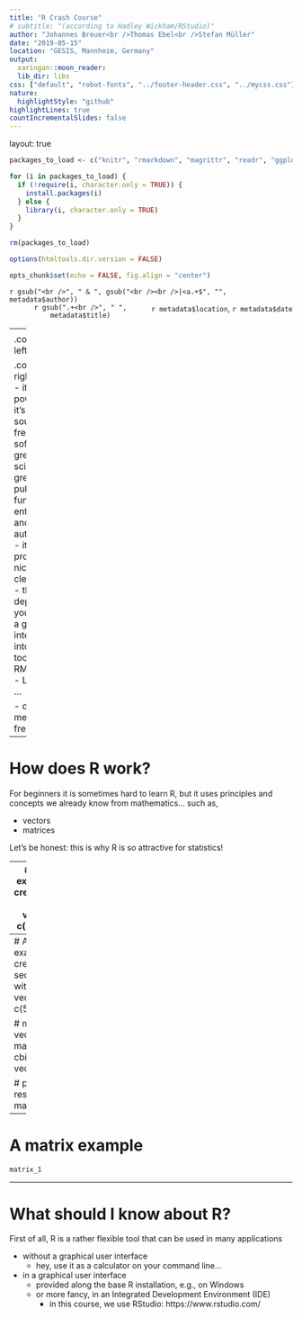 ```yaml
---
title: "R Crash Course"
# subtitle: "(according to Hadley Wickham/RStudio)"
author: "Johannes Breuer<br />Thomas Ebel<br />Stefan Müller"
date: "2019-05-15"
location: "GESIS, Mannheim, Germany"
output:
  xaringan::moon_reader:
  lib_dir: libs
css: ["default", "robot-fonts", "../footer-header.css", "../mycss.css"]
nature:
  highlightStyle: "github"
highlightLines: true
countIncrementalSlides: false
---
```

layout: true

```r
packages_to_load <- c("knitr", "rmarkdown", "magrittr", "readr", "ggplot2")

for (i in packages_to_load) {
  if (!require(i, character.only = TRUE)) {
    install.packages(i)
  } else {
    library(i, character.only = TRUE)
  }
}

rm(packages_to_load)

options(htmltools.dir.version = FALSE)

opts_chunk$set(echo = FALSE, fig.align = "center")
```

<div class="my-footer">
  <div style="float: left;"><span>`r gsub("<br />", " & ", gsub("<br /><br />|<a.+$", "", metadata$author))`</span></div>
  <div style="float: right;"><span>`r metadata$location`, `r metadata$date`</span></div>
  <div style="text-align: center;"><span>`r gsub(".+<br />", " ", metadata$title)`</span></div>
  </div>
  
---
<h1> What is R? </h1>
.column-left-half[
Some people characterize `R` as a programming language, some as a language for doing statistical analysis.

The truth is `R` is used by data analysists and statisticians, but it could also be used, e.g., for application development.

Yet, if you are seeking for one of the most comprehensive tool for data wrangling, analysis, and visualization use `R`
]

.column-right-half[
```r
include_graphics("./R_logo.svg")
```
.small[https://commons.wikimedia.org/wiki/File:R_logo.svg]
]


---
<h1> Why should I use R? </h1>

.column-left-half[
```r
include_graphics("./code_example.png")
```
]

.column-right-half[
- it's powerful
- it's open source / free software
  - great for science
  - great for publicly funded enterprises and authorities
- it can produce nice and clean code
  - this also depends on you
- it has a good integration into other tools
  - RMarkdown
  - LaTeX
  - ...
  
- did I mention, it's free?
]
  
  
---
# How does R work?
For beginners it is sometimes hard to learn R, but it uses principles and concepts we already know from mathematics... such as,

- vectors
- matrices

Let's be honest: this is why R is so attractive for statistics!

---
# A vector example
```r
# create a vector with c()
vector_1 <- c(1, 2, 3, 4, 5)

# print it
vector_1
```

---
# A vector example
```r
# create a second vector with c()
vector_2 <- c(5, 4, 3, 2, 1)

# merge both vectors
matrix_1 <- cbind(vector_1, vector_2)

# print the resulting matrix
matrix_1
```

--- 
# A matrix example
```r
matrix_1
```

---
# What should I know about R?
First of all, R is a rather flexible tool that can be used in many applications

- without a graphical user interface
  - hey, use it as a calculator on your command line...
- in a graphical user interface
  - provided along the base R installation, e.g., on Windows
  - or more fancy, in an Integrated Development Environment (IDE)
    - in this course, we use RStudio: https://www.rstudio.com/
